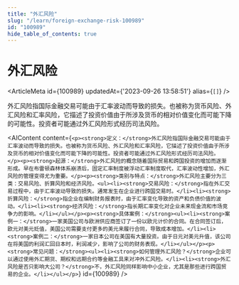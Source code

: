 ```yaml
---
title: "外汇风险"
slug: "/learn/foreign-exchange-risk-100989"
id: "100989"
hide_table_of_contents: true
---
```



# 外汇风险

<ArticleMeta id={100989} updatedAt={'2023-09-26 13:58:51'} alias={`[]`} />
<div className='border-solid border-b border-t-0 my-4 border-[var(--ifm-color-gray-300)]' />

外汇风险指国际金融交易可能由于汇率波动而导致的损失。也被称为货币风险、外汇风险和汇率风险，它描述了投资价值由于所涉及货币的相对价值变化而可能下降的可能性。投资者可能通过外汇风险形式经历司法风险。

<AIContent content={`<p><strong>定义：</strong>外汇风险指国际金融交易可能由于汇率波动而导致的损失。也被称为货币风险、外汇风险和汇率风险，它描述了投资价值由于所涉及货币的相对价值变化而可能下降的可能性。投资者可能通过外汇风险形式经历司法风险。</p><p><strong>起源：</strong>外汇风险的概念随着国际贸易和跨国投资的增加而逐渐形成。早在布雷顿森林体系崩溃后，固定汇率制度被浮动汇率制度取代，汇率波动性增加，外汇风险的管理变得尤为重要。</p><p><strong>类别与特点：</strong>外汇风险主要分为三类：交易风险、折算风险和经济风险。<ul><li><strong>交易风险：</strong>指在外汇交易过程中，由于汇率波动导致的损失。通常发生在企业进行跨国交易时。</li><li><strong>折算风险：</strong>指企业在编制财务报表时，由于汇率变化导致的资产和负债价值的波动。</li><li><strong>经济风险：</strong>指长期汇率变化对企业未来现金流和市场竞争力的影响。</li></ul></p><p><strong>具体案例：</strong><ul><li><strong>案例一：</strong>一家美国公司与欧洲供应商签订了一份以欧元计价的合同。在合同签订后，欧元对美元贬值，美国公司需要支付更多的美元来履行合同，导致成本增加。</li><li><strong>案例二：</strong>一家日本公司在美国有大量投资。由于日元对美元升值，该公司在将美国的利润汇回日本时，利润减少，影响了公司的财务表现。</li></ul></p><p><strong>常见问题：</strong><ul><li><strong>如何管理外汇风险？</strong>企业可以通过使用外汇期货、期权和远期合约等金融工具来对冲外汇风险。</li><li><strong>外汇风险是否只影响大公司？</strong>不，外汇风险同样影响中小企业，尤其是那些进行跨国贸易的企业。</li></ul></p>`} id={100989} />
